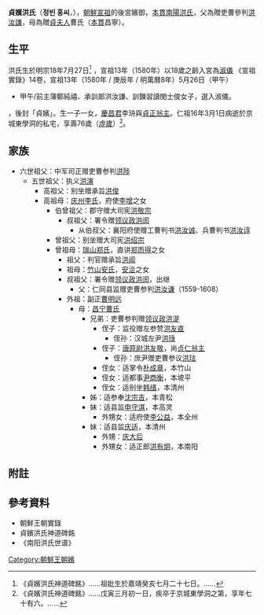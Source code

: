 '''貞嬪洪氏'''（'''정빈 홍씨'''，{{bd|1563年||1638年|}}），[[朝鮮宣祖|朝鮮宣祖]]的後宮嬪御，[[本貫|本貫]][[南陽洪氏|南陽洪氏]]，父為贈吏曹參判[[洪汝謙|洪汝謙]]，母為贈[[貞夫人|貞夫人]]曹氏（[[本貫|本貫]]昌寧）。

== 生平 ==
洪氏生於明宗18年7月27日<ref>《貞嬪洪氏神道碑銘》……祖妣生於嘉靖癸亥七月二十七日。……</ref>
，宣祖13年（1580年）以18歲之齡入宮為[[淑儀|淑儀]] <ref>《宣祖實錄》14卷，宣祖13年（1580年 / 庚辰年 / 明萬曆8年）5月26日（甲午）
*甲午/前主簿鄭純禧、承訓郞洪汝謙、訓鍊習讀閔士俊女子，選入淑儀。</ref>
，後封「貞嬪」。生一子一女，[[慶昌君|慶昌君]]李珘與[[貞正翁主|貞正翁主]]。仁祖16年3月1日病逝於京城東學洞的私宅，享壽76歲（[[虛歲|虛歲]]）<ref>《貞嬪洪氏神道碑銘》……戊寅三月初一日，疾卒于京城東學洞之第，享年七十有六。……</ref>。

== 家族 ==
*六世祖父：中军司正赠吏曹参判[[洪陟|洪陟]]
**五世祖父：执义[[洪演|洪演]]
***高祖父：别坐赠承旨[[洪俊|洪俊]]
***高祖母：[[庆州李氏|庆州李氏]]，府使[[李增|李增]]之女
****伯曾祖父：郡守赠大司宪[[洪敬宗|洪敬宗]]
*****叔祖父：署令赠[[领议政|领议政]][[洪訚|洪訚]]
******从伯叔父：襄阳府使赠工曹判书[[洪汝诚|洪汝诚]]、兵曹判书[[洪汝谆|洪汝谆]]
****曾祖父：别坐赠大司宪[[洪绍宗|洪绍宗]]
****曾祖母：[[瑞山郑氏|瑞山郑氏]]，直讲[[郑而得|郑而得]]之女
*****祖父：判官赠承旨[[洪阊|洪阊]]
*****祖母：[[竹山安氏|竹山安氏]]，[[安浍|安浍]]之女
*****叔祖父：署令赠[[领议政|领议政]][[洪訚|洪訚]]，出继
******父：仁同县监赠吏曹参判[[洪汝谦|洪汝谦]]（1559-1608）
*****外祖：副正[[曹明远|曹明远]]
******母：[[昌宁曹氏|昌宁曹氏]]
*******兄弟：吏曹参判赠[[领议政|领议政]][[洪湜|洪湜]]
********侄子：监役赠左参赞[[洪友直|洪友直]]
*********侄孙：汉城左尹[[洪琭|洪琭]]
********侄子：[[唐原尉|唐原尉]][[洪友敬|洪友敬]]，尚[[贞仁翁主|贞仁翁主]]
*********侄孙：庶尹赠吏曹参议[[洪琂|洪琂]]
********侄女：适掌令[[朴成章|朴成章]]，本竹山
********侄女：适都事[[尹商衡|尹商衡]]，本坡平
********侄女：适别坐[[韩缙|韩缙]]，本清州
*******姊：适参奉[[沈宗吉|沈宗吉]]，本青松
*******妹：适县监[[申守淇|申守淇]]，本高灵
********外甥女：适府使[[李公益|李公益]]，本全州
*******妹：适县监[[庆适|庆适]]，本清州
********外甥：[[庆大后|庆大后]]
********外甥女：适正郎[[洪有炯|洪有炯]]，本南阳

== 附註 ==
{{reflist}}

== 參考資料 ==
*朝鮮王朝實錄
*貞嬪洪氏神道碑銘
*《南阳洪氏世谱》

[[Category:朝鮮王朝嬪|Category:朝鮮王朝嬪]]